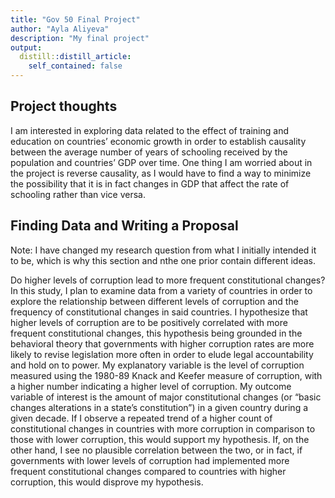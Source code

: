 ```yaml
---
title: "Gov 50 Final Project"
author: "Ayla Aliyeva"
description: "My final project"
output:
  distill::distill_article:
    self_contained: false
---
```



## Project thoughts

I am interested in exploring data related to the effect of training and education on countries' economic growth in order to establish causality between the average number of years of schooling received by the population and countries' GDP over time. One thing I am worried about in the project is reverse causality, as I would have to find a way to minimize the possibility that it is in fact changes in GDP that affect the rate of schooling rather than vice versa.



## Finding Data and Writing a Proposal

Note: I have changed my research question from what I initially intended it to be, which is why this section and nthe one prior contain different ideas.

Do higher levels of corruption lead to more frequent constitutional changes? In this study, I plan to examine data from a variety of countries in order to explore the relationship between different levels of corruption and the frequency of constitutional changes in said countries. I hypothesize that higher levels of corruption are to be positively correlated with more frequent constitutional changes, this hypothesis being grounded in the behavioral theory that governments with higher corruption rates are more likely to revise legislation more often in order to elude legal accountability and hold on to power. My explanatory variable is the level of corruption measured using the 1980-89 Knack and Keefer measure of corruption, with a higher number indicating a higher level of corruption. My outcome variable of interest is the amount of major constitutional changes (or “basic changes alterations in a state’s constitution”) in a given country during a given decade. If I observe a repeated trend of a higher count of constitutional changes in countries with more corruption in comparison to those with lower corruption, this would support my hypothesis. If, on the other hand, I see no plausible correlation between the two, or in fact, if governments with lower levels of corruption had implemented more frequent constitutional changes compared to countries with higher corruption, this would disprove my hypothesis.







